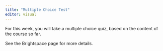 ```yaml
---
title: "Multiple Choice Test"
editor: visual
---
```


For this week, you will take a multiple choice quiz, based on the content of the course so far.

See the Brightspace page for more details.

